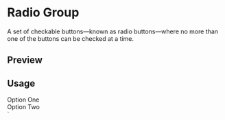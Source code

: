 

<Meta of={RadioGroupStories} />

<RadixPrimitiveDocsButton name='radio-group' />

# Radio Group

A set of checkable buttons—known as radio buttons—where no more than one of the buttons can be checked at a time.

## Preview

<Canvas of={RadioGroupStories.Default} />

## Usage


  <div className="flex items-center space-x-2">
    <RadioGroupItem value="option-one" id="option-one" />
    <Label htmlFor="option-one">Option One</Label>
  </div>
  <div className="flex items-center space-x-2">
    <RadioGroupItem value="option-two" id="option-two" />
    <Label htmlFor="option-two">Option Two</Label>
  </div>
</RadioGroup>`

<Source code={importCode} language='ts' dark />
<Source code={usageCode} language='tsx' dark />
